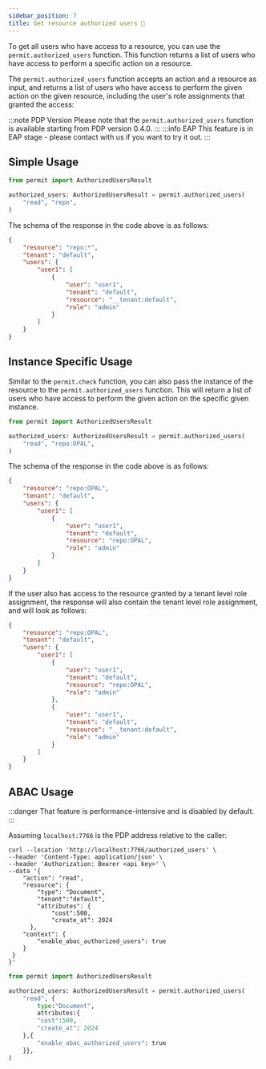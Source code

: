 ```yaml
---
sidebar_position: 7
title: Get resource authorized users 🚧
---
```




To get all users who have access to a resource, you can use the `permit.authorized_users` function.
This function returns a list of users who have access to perform a specific action on a resource.

The `permit.authorized_users` function accepts an action and a resource as input,
and returns a list of users who have access to perform the given action on the given resource,
including the user's role assignments that granted the access:

:::note PDP Version
Please note that the `permit.authorized_users` function is available starting from PDP version 0.4.0.
:::
:::info EAP
This feature is in EAP stage - please contact with us if you want to try it out.
:::

## Simple Usage


<Tabs groupId="language">
<TabItem value="python" label="Python">

```python
from permit import AuthorizedUsersResult

authorized_users: AuthorizedUsersResult = permit.authorized_users(
    "read", "repo",
)
```

</TabItem>
</Tabs>

The schema of the response in the code above is as follows:
```json
{
    "resource": "repo:*",
    "tenant": "default",
    "users": {
        "user1": [
            {
                "user": "user1",
                "tenant": "default",
                "resource": "__tenant:default",
                "role": "admin"
            }
        ]
    }
}
```

## Instance Specific Usage

Similar to the `permit.check` function, you can also pass the instance of the resource to the `permit.authorized_users` function.
This will return a list of users who have access to perform the given action on the specific given instance.

<Tabs groupId="language">
<TabItem value="python" label="Python">

```python
from permit import AuthorizedUsersResult

authorized_users: AuthorizedUsersResult = permit.authorized_users(
    "read", "repo:OPAL",
)

```

</TabItem>
</Tabs>

The schema of the response in the code above is as follows:
```json
{
    "resource": "repo:OPAL",
    "tenant": "default",
    "users": {
        "user1": [
            {
                "user": "user1",
                "tenant": "default",
                "resource": "repo:OPAL",
                "role": "admin"
            }
        ]
    }
}
```

If the user also has access to the resource granted by a tenant level role assignment,
the response will also contain the tenant level role assignment, and will look as follows:
```json
{
    "resource": "repo:OPAL",
    "tenant": "default",
    "users": {
        "user1": [
            {
                "user": "user1",
                "tenant": "default",
                "resource": "repo:OPAL",
                "role": "admin"
            },
            {
                "user": "user1",
                "tenant": "default",
                "resource": "__tenant:default",
                "role": "admin"
            }
        ]
    }
}
```

## ABAC Usage

:::danger
    That feature is performance-intensive and is disabled by default.
:::

<Tabs groupId="language">
<TabItem value="curl" label="cURL">
Assuming <code>localhost:7766</code> is the PDP address relative to the caller:

```
curl --location 'http://localhost:7766/authorized_users' \
--header 'Content-Type: application/json' \
--header 'Authorization: Bearer <api key>' \
--data '{   
    "action": "read",
    "resource": {
        "type": "Document",
        "tenant":"default",
        "attributes": {
            "cost":500,
            "create_at": 2024
      },
    "context": {
        "enable_abac_authorized_users": true
    }  
 }
}'
```
</TabItem>
<TabItem value="python" label="Python">

```python
from permit import AuthorizedUsersResult

authorized_users: AuthorizedUsersResult = permit.authorized_users(
    "read", {
        type:"Document",
        attributes:{
        "cost":500,
        "create_at": 2024
    },{
        "enable_abac_authorized_users": true
    }},
)
```

</TabItem>
</Tabs>